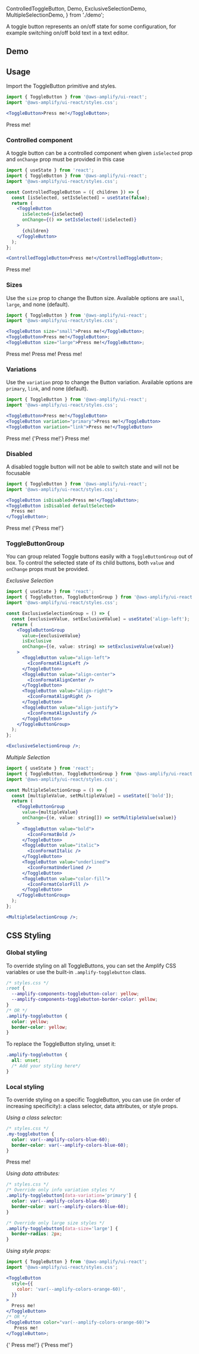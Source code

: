 
  ControlledToggleButton,
  Demo,
  ExclusiveSelectionDemo,
  MultipleSelectionDemo,
} from './demo';

A toggle button represents an on/off state for some configuration, for example switching on/off bold text in a text editor.

## Demo

<Demo />

## Usage

Import the ToggleButton primitive and styles.

```jsx
import { ToggleButton } from '@aws-amplify/ui-react';
import '@aws-amplify/ui-react/styles.css';

<ToggleButton>Press me!</ToggleButton>;
```

<Example>
  <ToggleButton>Press me!</ToggleButton>
</Example>

### Controlled component

A toggle button can be a controlled component when given `isSelected` prop and `onChange` prop must be provided in this case

```jsx
import { useState } from 'react';
import { ToggleButton } from '@aws-amplify/ui-react';
import '@aws-amplify/ui-react/styles.css';

const ControlledToggleButton = ({ children }) => {
  const [isSelected, setIsSelected] = useState(false);
  return (
    <ToggleButton
      isSelected={isSelected}
      onChange={() => setIsSelected(!isSelected)}
    >
      {children}
    </ToggleButton>
  );
};

<ControlledToggleButton>Press me!</ControlledToggleButton>;
```

<Example>
  <ControlledToggleButton>Press me!</ControlledToggleButton>
</Example>

### Sizes

Use the `size` prop to change the Button size. Available options are `small`, `large`, and none (default).

```jsx
import { ToggleButton } from '@aws-amplify/ui-react';
import '@aws-amplify/ui-react/styles.css';

<ToggleButton size="small">Press me!</ToggleButton>;
<ToggleButton>Press me!</ToggleButton>;
<ToggleButton size="large">Press me!</ToggleButton>;
```

<Example>
  <ToggleButton size="small">Press me!</ToggleButton>
  <ToggleButton>Press me!</ToggleButton>
  <ToggleButton size="large">Press me!</ToggleButton>
</Example>

### Variations

Use the `variation` prop to change the Button variation. Available options are `primary`, `link`, and none (default).

```jsx
import { ToggleButton } from '@aws-amplify/ui-react';
import '@aws-amplify/ui-react/styles.css';

<ToggleButton>Press me!</ToggleButton>
<ToggleButton variation="primary">Press me!</ToggleButton>
<ToggleButton variation="link">Press me!</ToggleButton>
```

<Example>
  <Flex>
    <ToggleButton defaultSelected>Press me!</ToggleButton>
    <ToggleButton variation="primary" defaultSelected>
      {'Press me!'}
    </ToggleButton>
    <ToggleButton variation="link">Press me!</ToggleButton>
  </Flex>
</Example>

### Disabled

A disabled toggle button will not be able to switch state and will not be focusable

```jsx
import { ToggleButton } from '@aws-amplify/ui-react';
import '@aws-amplify/ui-react/styles.css';

<ToggleButton isDisabled>Press me!</ToggleButton>;
<ToggleButton isDisabled defaultSelected>
  Press me!
</ToggleButton>;
```

<Example>
  <Flex>
    <ToggleButton isDisabled>Press me!</ToggleButton>
    <ToggleButton isDisabled defaultSelected>
      {'Press me!'}
    </ToggleButton>
  </Flex>
</Example>

### ToggleButtonGroup

You can group related Toggle buttons easily with a `ToggleButtonGroup` out of box. To control the selected state of its child buttons, both `value` and `onChange` props must be provided.

_Exclusive Selection_

```jsx
import { useState } from 'react';
import { ToggleButton, ToggleButtonGroup } from '@aws-amplify/ui-react';
import '@aws-amplify/ui-react/styles.css';

const ExclusiveSelectionGroup = () => {
  const [exclusiveValue, setExclusiveValue] = useState('align-left');
  return (
    <ToggleButtonGroup
      value={exclusiveValue}
      isExclusive
      onChange={(e, value: string) => setExclusiveValue(value)}
    >
      <ToggleButton value="align-left">
        <IconFormatAlignLeft />
      </ToggleButton>
      <ToggleButton value="align-center">
        <IconFormatAlignCenter />
      </ToggleButton>
      <ToggleButton value="align-right">
        <IconFormatAlignRight />
      </ToggleButton>
      <ToggleButton value="align-justify">
        <IconFormatAlignJustify />
      </ToggleButton>
    </ToggleButtonGroup>
  );
};

<ExclusiveSelectionGroup />;
```

<ExclusiveSelectionDemo />

_Multiple Selection_

```jsx
import { useState } from 'react';
import { ToggleButton, ToggleButtonGroup } from '@aws-amplify/ui-react';
import '@aws-amplify/ui-react/styles.css';

const MultipleSelectionGroup = () => {
  const [multipleValue, setMultipleValue] = useState(['bold']);
  return (
    <ToggleButtonGroup
      value={multipleValue}
      onChange={(e, value: string[]) => setMultipleValue(value)}
    >
      <ToggleButton value="bold">
        <IconFormatBold />
      </ToggleButton>
      <ToggleButton value="italic">
        <IconFormatItalic />
      </ToggleButton>
      <ToggleButton value="underlined">
        <IconFormatUnderlined />
      </ToggleButton>
      <ToggleButton value="color-fill">
        <IconFormatColorFill />
      </ToggleButton>
    </ToggleButtonGroup>
  );
};

<MultipleSelectionGroup />;
```

<MultipleSelectionDemo />

## CSS Styling

### Global styling

To override styling on all ToggleButtons, you can set the Amplify CSS variables or use the built-in `.amplify-togglebutton` class.

```css
/* styles.css */
:root {
  --amplify-components-togglebutton-color: yellow;
  --amplify-components-togglebutton-border-color: yellow;
}
/* OR */
.amplify-togglebutton {
  color: yellow;
  border-color: yellow;
}
```

To replace the ToggleButton styling, unset it:

```css
.amplify-togglebutton {
  all: unset;
  /* Add your styling here*/
}
```

### Local styling

To override styling on a specific ToggleButton, you can use (in order of increasing specificity): a class selector, data attributes, or style props.

_Using a class selector:_

```css
/* styles.css */
.my-togglebutton {
  color: var(--amplify-colors-blue-60);
  border-color: var(--amplify-colors-blue-60);
}
```

<Example>
  <ToggleButton className="my-togglebutton">Press me!</ToggleButton>
</Example>

_Using data attributes:_

```css
/* styles.css */
/* Override only info variation styles */
.amplify-togglebutton[data-variation='primary'] {
  color: var(--amplify-colors-blue-60);
  border-color: var(--amplify-colors-blue-60);
}

/* Override only large size styles */
.amplify-togglebutton[data-size='large'] {
  border-radius: 2px;
}
```

_Using style props:_

```jsx
import { ToggleButton } from '@aws-amplify/ui-react';
import '@aws-amplify/ui-react/styles.css';

<ToggleButton
  style={{
    color: 'var(--amplify-colors-orange-60)',
  }}
>
  Press me!
</ToggleButton>
/* OR */
<ToggleButton color="var(--amplify-colors-orange-60)">
   Press me!
</ToggleButton>;
```

<Example>
  <Flex>
    <ToggleButton color="var(--amplify-colors-orange-60)">
      {' Press me!'}
    </ToggleButton>
    <ToggleButton
      style={{
        color: 'var(--amplify-colors-orange-60)',
      }}
    >
      {'Press me!'}
    </ToggleButton>
  </Flex>
</Example>
